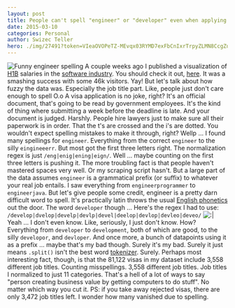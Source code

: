 ```yaml
---
layout: post
title: People can't spell "engineer" or "developer" even when applying for a visa
date: 2015-03-10
categories: Personal
author: Swizec Teller
hero: ./img/27491?token=VIeaOVOPeTZ-MEvqx03RYMD7exFbCnIxrTrpyZLMN8CcgZuZrQKphAxSgypAsaDZAeeMczdNrb4dsXWlLAtgZzY
---
```


![Funny engineer spelling](./img/27491?token=VIeaOVOPeTZ-MEvqx03RYMD7exFbCnIxrTrpyZLMN8CcgZuZrQKphAxSgypAsaDZAeeMczdNrb4dsXWlLAtgZzY) A couple weeks ago I published a visualization of [H1B](http://en.wikipedia.org/wiki/H-1B_visa "H-1B visa") salaries in the [software industry](http://en.wikipedia.org/wiki/Software_industry "Software industry"). You should check it out, [here](http://swizec.github.io/h1b-software-salaries/#2014-ca-engineer). It was a smashing success with some 46k visitors. Yay! But let's talk about how fuzzy the data was. Especially the job title part. Like, people just don't care enough to spell O.o A visa application is no joke, right? It's an official document, that's going to be read by government employees. It's the kind of thing where submitting a week before the deadline is late. And your document is judged. Harshly. People hire lawyers just to make sure all their paperwork is in order. That the t's are crossed and the i's are dotted. You wouldn't expect spelling mistakes to make it through, right? Wellp ... I found many spellings for `engineer`. Everything from the correct `engineer` to the silly `eingineeerr`. But most got the first three letters right. The normalization regex is just `/eng|enig|ening|eign/`. Well ... maybe counting on the first three letters is pushing it. The more troubling fact is that people haven't mastered spaces very well. Or my scraping script hasn't. But a large part of the data assumes `engineer` is a grammatical prefix (or suffix) to whatever your real job entails. I saw everything from `engineerprogrammer` to `engineerjava`. But let's give people some credit, engineer is a pretty darn difficult word to spell. It's practically latin throws the usual [English phonetics](http://en.wikipedia.org/wiki/English_phonology "English phonology") out the door. The word `developer` though ... Here's the regex I had to use: `/develop|dvelop|develp|devlp|devel|deelop|devlop|devleo|deveo/` ![:\|](./img/27490?token=0EvLPL-0lqrNTTsY2Fg7rIEP2QGakG9F6r_0YQvDELyP4BTeAoli2upgqTKfBZ7vm5OuHRMxDhZWhy9J-FoMpws) Yeah ... I don't even know. Like, seriously, I just don't know. How? Everything from `developer` to `development`, both of which are good, to the silly `developor`, and `devloper`. And once more, a bunch of datapoints using it as a prefix ... maybe that's my bad though. Surely it's my bad. Surely it just means `.split()` isn't the best word [tokenizer](http://en.wikipedia.org/wiki/Lexical_analysis "Lexical analysis"). Surely. Perhaps most interesting fact, though, is that the 81,122 visas in my dataset include 3,558 different job titles. Counting misspellings. 3,558 different job titles. Job titles I normalized to just 11 categories. That's a hell of a lot of ways to say "person creating business value by getting computers to do stuff". No matter which way you cut it. PS: if you take away rejected visas, there are only 3,472 job titles left. I wonder how many vanished due to spelling.
